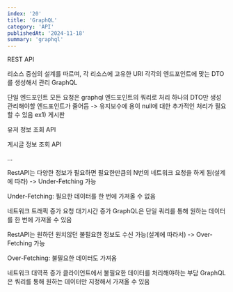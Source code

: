 ```yaml
---
index: '20'
title: 'GraphQL'
category: 'API'
publishedAt: '2024-11-18'
summary: 'graphql'
---
```

REST API

리소스 중심의 설계를 따르며, 각 리소스에 고유한 URI
각각의 엔드포인트에 맞는 DTO를 생성해서 관리
GraphQL

단일 엔드포인트
모든 요청은 graphql 엔드포인트의 쿼리로 처리
하나의 DTO만 생성
관리해야할 엔드포인트가 줄어듬 -> 유지보수에 용이
null에 대한 추가적인 처리가 필요할 수 있음
ex1) 게시판

유저 정보 조회 API

게시글 정보 조회 API

...


RestAPI는 다양한 정보가 필요하면 필요한만큼의 N번의 네트워크 요청을 하게 됨(설계에 따라) -> Under-Fetching 가능

Under-Fetching: 필요한 데이터를 한 번에 가져올 수 없음

네트워크 트래픽 증가
요청 대기시간 증가
GraphQL은 단일 쿼리를 통해 원하는 데이터를 한 번에 가져올 수 있음

 

RestAPI는 원하던 원치않던 불필요한 정보도 수신 가능(설계에 따라서) -> Over-Fetching 가능

Over-Fetching: 불필요한 데이터도 가져옴

네트워크 대역폭 증가
클라이언트에서 불필요한 데이터를 처리해야하는 부담
GraphQL은 쿼리를 통해 원하는 데이터만 지정해서 가져올 수 있음